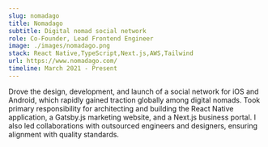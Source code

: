 ```yaml
---
slug: nomadago
title: Nomadago
subtitle: Digital nomad social network
role: Co-Founder, Lead Frontend Engineer
image: ./images/nomadago.png
stack: React Native,TypeScript,Next.js,AWS,Tailwind
url: https://www.nomadago.com/
timeline: March 2021 - Present
---
```

Drove the design, development, and launch of a social network for iOS and Android, which rapidly gained traction globally among digital nomads. Took primary responsibility for architecting and building the React Native application, a Gatsby.js marketing website, and a Next.js business portal. I also led collaborations with outsourced engineers and designers, ensuring alignment with quality standards.
